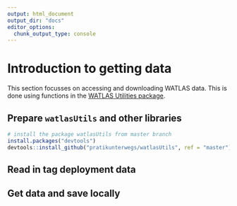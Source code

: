 ```yaml
---
output: html_document
output_dir: "docs"
editor_options: 
  chunk_output_type: console
---
```


# Introduction to getting data

This section focusses on accessing and downloading WATLAS data. This is done using functions in the [WATLAS Utilities package](https://github.com/pratikunterwegs/watlasUtils).

## Prepare `watlasUtils` and other libraries

```r
# install the package watlasUtils from master branch
install.packages("devtools")
devtools::install_github("pratikunterwegs/watlasUtils", ref = "master")

```

## Read in tag deployment data

## Get data and save locally